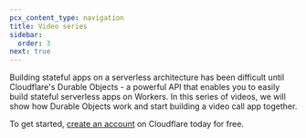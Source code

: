 ```yaml
---
pcx_content_type: navigation
title: Video series
sidebar:
  order: 3
next: true
---
```



Building stateful apps on a serverless architecture has been difficult until Cloudflare's Durable Objects - a powerful API that enables you to easily build stateful serverless apps on Workers. In this series of videos, we will show how Durable Objects work and start building a video call app together.

To get started, [create an account](https://dash.cloudflare.com/sign-up) on Cloudflare today for free.

<DirectoryListing folder="durable-objects/get-started/video-series" />
